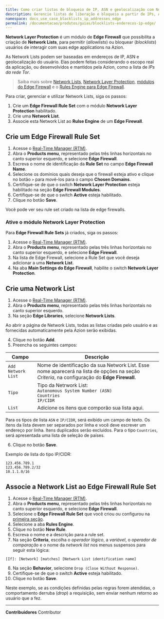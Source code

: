 ```yaml
---
title: Como criar listas de bloqueio de IP, ASN e geolocalização com Network Lists
description: Gerencie listas de liberação e bloqueio a partir de IPs, ASNs e geolocalizações dos usuários com Network Layer Protection e Network Lists.
namespace: docs_use_case_blacklists_ip_addresses_edge
permalink: /documentacao/produtos/guias/blocklists-enderecos-ip-edge/
---
```


**Network Layer Protection** é um módulo de **Edge Firewall** que possibilita a criação de **Network Lists**, para permitir (*allowlists*) ou bloquear (*blocklists*) usuários de interagir com suas edge applications na Azion.

As Network Lists podem ser baseadas em endereços de IP, ASN e geolocalização do usuário. Elas podem feitas considerando o escopo real da aplicação, ou desenvolvidos e mantidos pela Azion, como a lista de *IPs da rede Tor*.

> Saiba mais sobre [Network Lists](/pt-br/documentacao/produtos/edge-firewall/network-layer-protection/network-lists), [Network Layer Protection](/pt-br/documentacao/produtos/edge-firewall/network-layer-protection/), [módulos do Edge Firewall](/pt-br/documentacao/produtos/edge-firewall/) e o [Rules Engine para Edge Firewall](/pt-br/documentacao/produtos/edge-firewall/rules-engine/).

Para criar, gerenciar e utilizar Network Lists, siga os passos:

1. Crie um **Edge Firewall Rule Set** com o módulo **Network Layer Protection** habilitado.
2. Crie uma **Network List**.
3. Associe esta Network List ao **Rulse Engine** de um **Edge Firewall**.

## Crie um Edge Firewall Rule Set

1. Acesse o [Real-Time Manager (RTM)](https://console.azion.com).
2. Abra o **Products menu**, representado pelas três linhas horizontais no canto superior esquerdo, e selecione **Edge Firewall**.
3. Escreva o nome de identificação da **Rule Set** no campo **Edge Firewall Name**.
4. Selecione os domínios quais deseja que o firewall esteja ativo e clique no botão `>` para movê-los para o campo **Chosen Domains**.
5. Certifique-se de que o switch **Network Layer Protection** esteja habilitado na seção **Edge Firewall Modules**.
6. Certifique-se de que o switch **Active** esteja habilitado.
7. Clique no botão **Save**.

Você pode ver seu rule set criado na lista de edge firewalls.

### Ative o módulo Network Layer Protection

Para **Edge Firewall Rule Sets** já criados, siga os passos:

1. Acesse o [Real-Time Manager (RTM)](https://console.azion.com).
2. Abra o **Products menu**, representado pelas três linhas horizontais no canto superior esquerdo, e selecione **Edge Firewall**.
3. Na lista de Edge Firewall, selecione a Rule Set que você deseja adicionar a uma **Network List**.
4. Na aba **Main Settings do Edge Firewall**, habilite o switch **Network Layer Protection**.

## Crie uma Network List

1. Acesse o [Real-Time Manager (RTM)](https://console.azion.com).
2. Abra o **Products menu**, representado pelas três linhas horizontais no canto superior esquerdo.
3. Na seção **Edge Libraries**, selecione **Network Lists**.

Ao abrir a página de Network Lists, todas as listas criadas pelo usuário e as fornecidas automaticamente pela Azion serão exibidas.

4. Clique no botão **Add**.
5. Preencha os seguintes campos:

| Campo | Descrição |
|--------------------|----------------------------------------------------------------------------------------------------------------------------------------------------------------------------|
| `Add Network List` | Nome de identificação da sua Network List. Esse nome aparecerá na lista de opções na seção *Criteria*, na configuração do **Edge Firewall**. |
| `Tipo` | Tipo da Netrwork List: <br />  `Autonomous System Number (ASN)` <br /> `Countries` <br />  `IP/CIDR` |
| `List` | Adicione os itens que comporão sua lista aqui. |

Para os tipos de lista `ASN` e `IP/CIDR`, será exibido um campo de texto. Os itens da lista devem ser separados por linha e você deve escrever um endereço por linha. Itens duplicados serão excluídos. Para o tipo `Countries`, será apresentada uma lista de seleção de países.

6. Clique no botão **Save**.

Exemplo de lista do tipo IP/CIDR:

```
123.456.789.1
123.456.789.2/32
10.1.1.0/16
```

## Associe a Network List ao Edge Firewall Rule Set

1. Acesse o [Real-Time Manager (RTM)](https://console.azion.com).
2. Abra o **Products menu**, representado pelas três linhas horizontais no canto superior esquerdo, e selecione **Edge Firewall**.
3. Selecione o **Edge Firewall Rule Set** que você criou ou configurou na [primeira seção](#criar-um-edge-firewall-rule-set).
4. Selecione a aba **Rules Engine**.
5. Clique no botão **New Rule**.
6. Escreva o nome e a descrição para a rule set.
7. Na seção **Criteria**, escolha o *operador lógico*, a *variável*, o *operador de comparação* e o nome da *network list* nos menus suspensos para seguir esta lógica:

```
[If]: [Network] [matches] [Network List identification name]
```

8. Na seção **Behavior**, selecione `Drop (Close Without Response)`.
9. Certifique-se de que o switch **Active** esteja habilitado.
10. Clique no botão **Save**.

Neste exemplo, se as condições definidas pelas regras forem atendidas, o comportamento derruba (*drop*) a requisição, sem enviar nenhum retorno ao usuário que a fez.




---


**Contribuidores** <ContributorList>Contributor</ContributorList>
